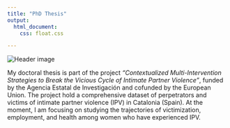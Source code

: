 ---
title: "PhD Thesis"
output:
  html_document:
    css: float.css

---

<div class="header-image">
  <img src="images/image-thesis.jpg" alt="Header image">
</div>



My doctoral thesis is part of the project *"Contextualized Multi-Intervention Strategies to Break the Vicious Cycle of Intimate Partner Violence"*, funded by the Agencia Estatal de Investigación and cofunded by the European Union. The project hold a comprehensive dataset of perpetrators and victims of intimate partner violence (IPV) in Catalonia (Spain). At the moment, I am focusing on studying the trajectories of victimization, employment, and health among women who have experienced IPV.


